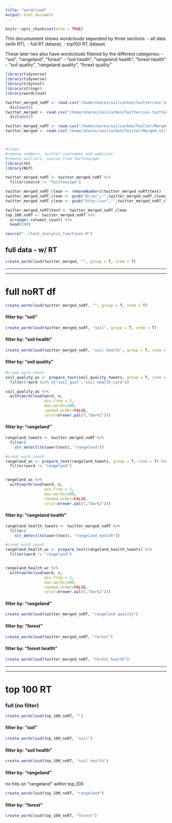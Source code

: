 ```yaml
---
title: "wordcloud"
output: html_document
---
```


```r
knitr::opts_chunk$set(echo = TRUE)
```


This documument shows wordclouds separated by three sections: 
- all data (with RT), 
- full RT dataset, 
- top100 RT dataset.  

These later two also have wordclouds filtered by the different categeries:
- "soil", "rangeland", "forest"
- "soil health", "rangeland health", "forest health"
- "soil quality", "rangeland quality", "forest quality"
  
  
```r
library(tidyverse)
library(tidyverse)
library(tidytext)
library(stringr)
library(wordcloud)

twitter_merged_noRT <- read.csv("/home/shares/soilcarbon/Twitter/soc-twitter/twitter_merged_noRT.csv", stringsAsFactors = FALSE) %>% 
  distinct()
twitter_merged <- read.csv("/home/shares/soilcarbon/Twitter/soc-twitter/twitter_merged.csv", stringsAsFactors = FALSE) %>% 
  distinct()

twitter_merged_noRT <- read.csv("/home/shares/soilcarbon/Twitter/Merged_v2/twitter_merged_noRT_v2.csv", stringsAsFactors = FALSE) 
twitter_merged <- read.csv('/home/shares/soilcarbon/Twitter/Merged_v2/twitter_merged_v2.csv', stringsAsFactors = FALSE)



#clean
#remove numbers, twitter usernames and websites
#remove outliers, source from Twittascope
library(tm)
library(NLP)

twitter_merged_noRT <- twitter_merged_noRT %>% 
  filter(source != "Twittascope")

twitter_merged_noRT_clean <- removeNumbers(twitter_merged_noRT$text) 
twitter_merged_noRT_clean <- gsub("@\\w+","",twitter_merged_noRT_clean)
twitter_merged_noRT_clean <- gsub("http:\\w+","",twitter_merged_noRT_clean)

twitter_merged_noRT$text <- twitter_merged_noRT_clean
top_100_noRT <- twitter_merged_noRT %>% 
  arrange(-retweet_count) %>% 
  head(100)

```


```r
source("../text_analysis_functions.R")
```

## full data - w/ RT
```r
create_wordcloud(twitter_merged, "", group = T, stem = T)
```

***  
***  

# full noRT df
```r
create_wordcloud(twitter_merged_noRT, "", group = T, stem = T)
```
  
#### filter by: "soil"
```r
create_wordcloud(twitter_merged_noRT, "soil", group = T, stem = T)
```  
  
#### filter by: "soil health"
```r
create_wordcloud(twitter_merged_noRT, "soil health", group = T, stem = T)
```  

#### filter by: "soil quality"
```r

#creat word count
soil_quality_wc <- prepare_text(soil_quality_tweets, group = T, stem = T) %>% 
  filter(!word %in% c("soil_qual",'soil_health_card'))

soil_quality_wc %>% 
  with(wordcloud(word, n, 
                 min.freq = 2,
                 max.words=200, 
                 random.order=FALSE, 
                 color=brewer.pal(7,"Dark2")))
```  

  
#### filter by: "rangeland"
```r
rangeland_tweets <- twitter_merged_noRT %>% 
  filter(
    str_detect(tolower(text), "rangeland"))

#creat word count
rangeland_wc <- prepare_text(rangeland_tweets, group = T, stem = T) %>% 
  filter(word != "rangeland")


rangeland_wc %>% 
  with(wordcloud(word, n, 
                 min.freq = 2,
                 max.words=200, 
                 random.order=FALSE, 
                 color=brewer.pal(7,"Dark2")))


```  
  
    
#### filter by: "rangeland health"
```r
rangeland_health_tweets <- twitter_merged_noRT %>% 
  filter(
    str_detect(tolower(text), "rangeland health"))

#creat word count
rangeland_health_wc <- prepare_text(rangeland_health_tweets) %>% 
  filter(word != "rangeland")


rangeland_health_wc %>% 
  with(wordcloud(word, n, 
                 min.freq = 2,
                 max.words=200, 
                 random.order=FALSE, 
                 color=brewer.pal(7,"Dark2")))
```  
 
   
#### filter by: "rangeland"
```r
create_wordcloud(twitter_merged_noRT, "rangeland quality")
```  
 
  
#### filter by: "forest"
```r
create_wordcloud(twitter_merged_noRT, "forest")
```

#### filter by: "forest health"
```r
create_wordcloud(twitter_merged_noRT, "forest health")
```


***
***
  
  
# top 100 RT
### full (no filter)
```r
create_wordcloud(top_100_noRT, "")
```
  
#### filter by: "soil"
```r
create_wordcloud(top_100_noRT, "soil")
```

#### filter by: "soil health"
```r
create_wordcloud(top_100_noRT, "soil health")
```
 
  
#### filter by: "rangeland"
no hits on "rangeland" within top_100
```r
create_wordcloud(top_100_noRT, "rangeland")
```
  
      
#### filter by: "forest"
```r
create_wordcloud(top_100_noRT, "forest")
```
